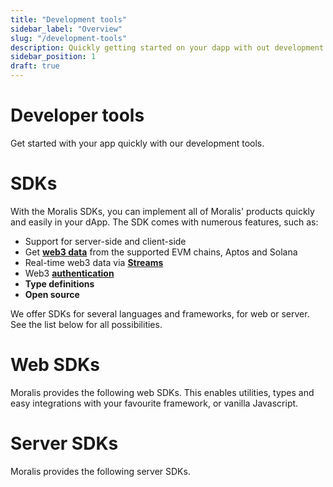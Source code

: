 ```yaml
---
title: "Development tools"
sidebar_label: "Overview"
slug: "/development-tools"
description: Quickly getting started on your dapp with out development tools.
sidebar_position: 1
draft: true
---
```



# Developer tools

Get started with your app quickly with our development tools.

# SDKs

With the Moralis SDKs, you can implement all of Moralis' products quickly and easily in your dApp.
The SDK comes with numerous features, such as:

- Support for server-side and client-side
- Get [**web3 data**](/web3-data-api) from the supported EVM chains, Aptos and Solana
- Real-time web3 data via [**Streams**](/streams-api)
- Web3 [**authentication**](/auth-api)
- **Type definitions**
- **Open source**

We offer SDKs for several languages and frameworks, for web or server. See the list below for all possibilities.

# Web SDKs

Moralis provides the following web SDKs. This enables utilities, types and easy integrations with your favourite framework, or vanilla Javascript.

<CardGrid items={Object.values(webSdks)} inlineIcons={false} columns={2} />

# Server SDKs

Moralis provides the following server SDKs.

<CardGrid items={Object.values(serverSdks)} inlineIcons={false} columns={2} />
